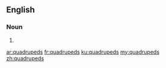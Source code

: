 ==English==

===Noun===
{{head|en|plural}}

# {{plural of|quadruped|lang=en}}

[[ar:quadrupeds]]
[[fr:quadrupeds]]
[[ku:quadrupeds]]
[[my:quadrupeds]]
[[zh:quadrupeds]]